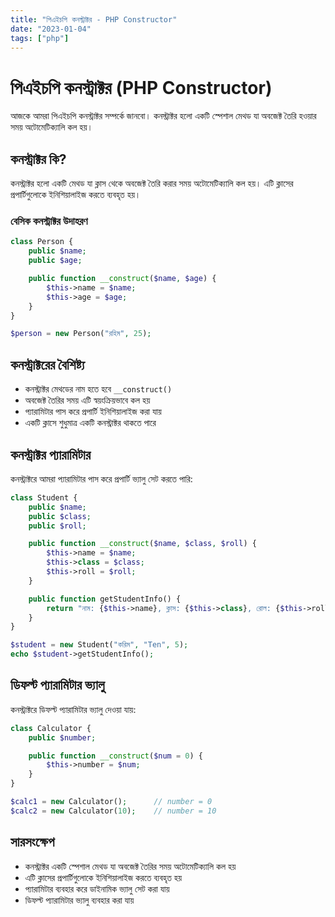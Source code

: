 ```yaml
---
title: "পিএইচপি কনস্ট্রাক্টর - PHP Constructor"
date: "2023-01-04"
tags: ["php"]
---
```


# পিএইচপি কনস্ট্রাক্টর (PHP Constructor)

আজকে আমরা পিএইচপি কনস্ট্রাক্টর সম্পর্কে জানবো। কনস্ট্রাক্টর হলো একটি স্পেশাল মেথড যা অবজেক্ট তৈরি হওয়ার সময় অটোমেটিক্যালি কল হয়।

## কনস্ট্রাক্টর কি?

কনস্ট্রাক্টর হলো একটি মেথড যা ক্লাস থেকে অবজেক্ট তৈরি করার সময় অটোমেটিক্যালি কল হয়। এটি ক্লাসের প্রপার্টিগুলোকে ইনিশিয়ালাইজ করতে ব্যবহৃত হয়।

### বেসিক কনস্ট্রাক্টর উদাহরণ

```php
class Person {
    public $name;
    public $age;

    public function __construct($name, $age) {
        $this->name = $name;
        $this->age = $age;
    }
}

$person = new Person("রহিম", 25);
```

## কনস্ট্রাক্টরের বৈশিষ্ট্য

- কনস্ট্রাক্টর মেথডের নাম হতে হবে `__construct()`
- অবজেক্ট তৈরির সময় এটি স্বয়ংক্রিয়ভাবে কল হয়
- প্যারামিটার পাস করে প্রপার্টি ইনিশিয়ালাইজ করা যায়
- একটি ক্লাসে শুধুমাত্র একটি কনস্ট্রাক্টর থাকতে পারে

## কনস্ট্রাক্টর প্যারামিটার

কনস্ট্রাক্টরে আমরা প্যারামিটার পাস করে প্রপার্টি ভ্যালু সেট করতে পারি:

```php
class Student {
    public $name;
    public $class;
    public $roll;

    public function __construct($name, $class, $roll) {
        $this->name = $name;
        $this->class = $class;
        $this->roll = $roll;
    }

    public function getStudentInfo() {
        return "নাম: {$this->name}, ক্লাস: {$this->class}, রোল: {$this->roll}";
    }
}

$student = new Student("করিম", "Ten", 5);
echo $student->getStudentInfo();
```

## ডিফল্ট প্যারামিটার ভ্যালু

কনস্ট্রাক্টরে ডিফল্ট প্যারামিটার ভ্যালু দেওয়া যায়:

```php
class Calculator {
    public $number;

    public function __construct($num = 0) {
        $this->number = $num;
    }
}

$calc1 = new Calculator();      // number = 0
$calc2 = new Calculator(10);    // number = 10
```

## সারসংক্ষেপ

- কনস্ট্রাক্টর একটি স্পেশাল মেথড যা অবজেক্ট তৈরির সময় অটোমেটিক্যালি কল হয়
- এটি ক্লাসের প্রপার্টিগুলোকে ইনিশিয়ালাইজ করতে ব্যবহৃত হয়
- প্যারামিটার ব্যবহার করে ডাইনামিক ভ্যালু সেট করা যায়
- ডিফল্ট প্যারামিটার ভ্যালু ব্যবহার করা যায়
